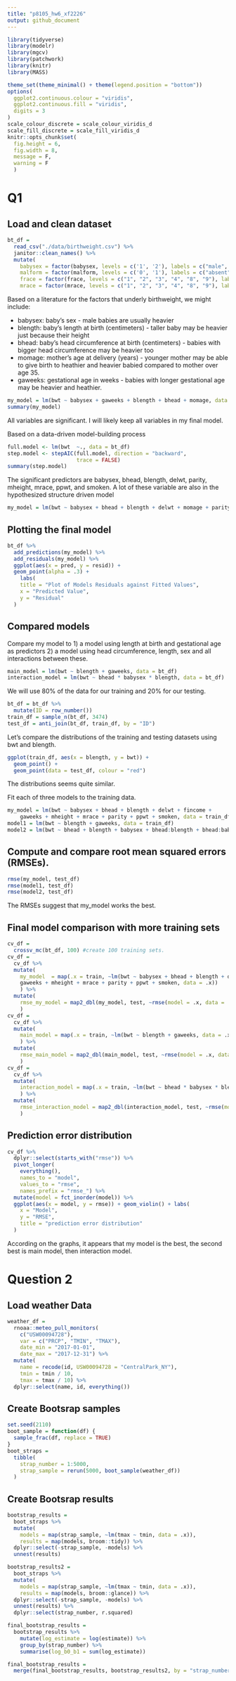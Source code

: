```yaml
---
title: "p8105_hw6_xf2226"
output: github_document
---
```


```r
library(tidyverse)
library(modelr)
library(mgcv)
library(patchwork)
library(knitr)
library(MASS)

theme_set(theme_minimal() + theme(legend.position = "bottom"))
options(
  ggplot2.continuous.colour = "viridis",
  ggplot2.continuous.fill = "viridis",
  digits = 3
)
scale_colour_discrete = scale_colour_viridis_d
scale_fill_discrete = scale_fill_viridis_d 
knitr::opts_chunk$set(
  fig.height = 6,
  fig.width = 8,
  message = F,
  warning = F 
  )
```


# Q1
## Load and clean dataset
```r
bt_df = 
  read_csv("./data/birthweight.csv") %>% 
  janitor::clean_names() %>% 
  mutate(
    babysex = factor(babysex, levels = c('1', '2'), labels = c("male", "female")),
    malform = factor(malform, levels = c('0', '1'), labels = c("absent", "present")),
    frace = factor(frace, levels = c("1", "2", "3", "4", "8", "9"), labels = c("White", "Black", "Asian", "Puerto Rican", "Other", "Unknown")),
    mrace = factor(mrace, levels = c("1", "2", "3", "4", "8", "9"), labels = c("White", "Black", "Asian", "Puerto Rican", "Other", "Unknown")))
```

Based on a literature for the factors that underly birthweight, we might include: 

* babysex: baby's sex - male babies are usually heavier
* blength: baby’s length at birth (centimeters) - taller baby may be heavier just because their height
* bhead: baby’s head circumference at birth (centimeters) - babies with bigger head circumference may be heavier too
* momage: mother’s age at delivery (years) - younger mother may be able to give birth to heathier and heavier babied compared to mother over age 35.
* gaweeks: gestational age in weeks - babies with longer gestational age may be heavier and heathier. 

```r
my_model = lm(bwt ~ babysex + gaweeks + blength + bhead + momage, data = bt_df) 
summary(my_model)
```
All variables are significant. I will likely keep all variables in my final model. 

Based on a data-driven model-building process
```r
full.model <- lm(bwt  ~., data = bt_df)
step.model <- stepAIC(full.model, direction = "backward", 
                      trace = FALSE)
summary(step.model)
```
The significant predictors are babysex, bhead, blength, delwt, parity, mheight, mrace, ppwt, and smoken. A lot of these variable are also in the hypothesized structure driven model 

```r
my_model = lm(bwt ~ babysex + bhead + blength + delwt + momage + parity + gaweeks + mheight + mrace + ppwt + smoken, data = bt_df)
```

## Plotting the final model
```r
bt_df %>% 
  add_predictions(my_model) %>% 
  add_residuals(my_model) %>% 
  ggplot(aes(x = pred, y = resid)) + 
  geom_point(alpha = .3) +
    labs(
    title = "Plot of Models Residuals against Fitted Values",
    x = "Predicted Value",
    y = "Residual"
  )
```

## Compared models
Compare my model to 1) a model using length at birth and gestational age as predictors 2) a model using head circumference, length, sex and all interactions between these. 

```r
main_model = lm(bwt ~ blength + gaweeks, data = bt_df)
interaction_model = lm(bwt ~ bhead * babysex * blength, data = bt_df) 
```

We will use 80% of the data for our training and 20% for our testing.

```r
bt_df = bt_df %>%
  mutate(ID = row_number())
train_df = sample_n(bt_df, 3474)
test_df = anti_join(bt_df, train_df, by = "ID")
```

Let's compare the distributions of the training and testing datasets using bwt and blength. 

```r
ggplot(train_df, aes(x = blength, y = bwt)) + 
  geom_point() + 
  geom_point(data = test_df, colour = "red")
```

The distributions seems quite similar. 

Fit each of three models to the training data. 

```r
my_model = lm(bwt ~ babysex + bhead + blength + delwt + fincome + 
    gaweeks + mheight + mrace + parity + ppwt + smoken, data = train_df)
model1 = lm(bwt ~ blength + gaweeks, data = train_df)
model2 = lm(bwt ~ bhead + blength + babysex + bhead:blength + bhead:babysex + blength:babysex + bhead:blength:babysex, data = train_df)
```

## Compute and compare root mean squared errors (RMSEs).

```r
rmse(my_model, test_df)
rmse(model1, test_df)
rmse(model2, test_df)
```
The RMSEs suggest that my_model works the best.

## Final model comparison with more training sets 
```r
cv_df = 
  crossv_mc(bt_df, 100) #create 100 training sets. 
cv_df = 
  cv_df %>% 
  mutate(
    my_model  = map(.x = train, ~lm(bwt ~ babysex + bhead + blength + delwt + fincome + 
    gaweeks + mheight + mrace + parity + ppwt + smoken, data = .x))
    ) %>% 
  mutate(
    rmse_my_model = map2_dbl(my_model, test, ~rmse(model = .x, data = .y))
    )
cv_df = 
  cv_df %>% 
  mutate(
    main_model = map(.x = train, ~lm(bwt ~ blength + gaweeks, data = .x))
    ) %>% 
  mutate(
    rmse_main_model = map2_dbl(main_model, test, ~rmse(model = .x, data = .y))
    )
cv_df = 
  cv_df %>% 
  mutate(
    interaction_model = map(.x = train, ~lm(bwt ~ bhead * babysex * blength, data = .x))
    ) %>% 
  mutate(
    rmse_interaction_model = map2_dbl(interaction_model, test, ~rmse(model = .x, data = .y))
    )
```

## Prediction error distribution
```r
cv_df %>% 
  dplyr::select(starts_with("rmse")) %>% 
  pivot_longer(
    everything(),
    names_to = "model", 
    values_to = "rmse",
    names_prefix = "rmse_") %>% 
  mutate(model = fct_inorder(model)) %>% 
  ggplot(aes(x = model, y = rmse)) + geom_violin() + labs(
    x = "Model",
    y = "RMSE", 
    title = "prediction error distribution"
  )
```

According on the graphs, it appears that my model is the best, the second best is main model, then interaction model.

# Question 2
## Load weather Data
```r
weather_df = 
  rnoaa::meteo_pull_monitors(
    c("USW00094728"),
    var = c("PRCP", "TMIN", "TMAX"), 
    date_min = "2017-01-01",
    date_max = "2017-12-31") %>%
  mutate(
    name = recode(id, USW00094728 = "CentralPark_NY"),
    tmin = tmin / 10,
    tmax = tmax / 10) %>%
  dplyr::select(name, id, everything())
```

## Create Bootsrap samples
```r
set.seed(2110)
boot_sample = function(df) {
  sample_frac(df, replace = TRUE)
}
boot_straps = 
  tibble(
    strap_number = 1:5000,
    strap_sample = rerun(5000, boot_sample(weather_df))
  ) 
```

## Create Bootsrap results
```r
bootstrap_results = 
  boot_straps %>% 
  mutate(
    models = map(strap_sample, ~lm(tmax ~ tmin, data = .x)),
    results = map(models, broom::tidy)) %>% 
  dplyr::select(-strap_sample, -models) %>% 
  unnest(results) 

bootstrap_results2 = 
  boot_straps %>% 
  mutate(
    models = map(strap_sample, ~lm(tmax ~ tmin, data = .x)),
    results = map(models, broom::glance)) %>% 
  dplyr::select(-strap_sample, -models) %>% 
  unnest(results) %>% 
  dplyr::select(strap_number, r.squared)

final_bootstrap_results =
  bootstrap_results %>% 
    mutate(log_estimate = log(estimate)) %>% 
    group_by(strap_number) %>% 
    summarise(log_b0_b1 = sum(log_estimate)) 

final_bootstrap_results = 
  merge(final_bootstrap_results, bootstrap_results2, by = "strap_number")
```


